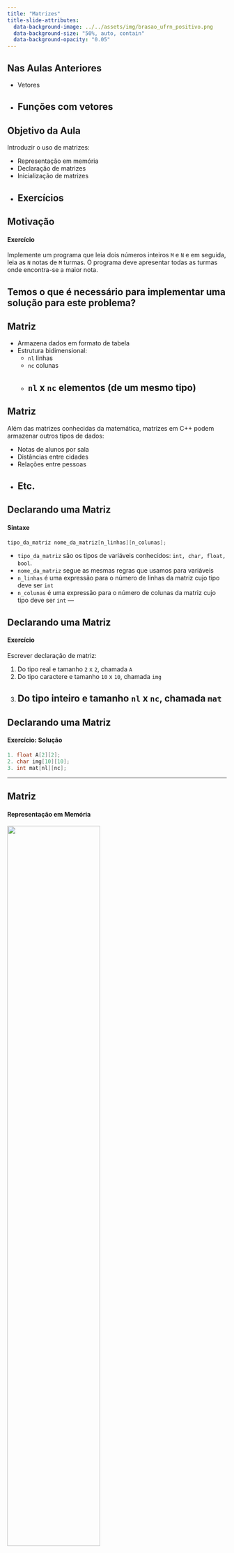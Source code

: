 ```yaml
---
title: "Matrizes"
title-slide-attributes:
  data-background-image: ../../assets/img/brasao_ufrn_positivo.png
  data-background-size: "50%, auto, contain"
  data-background-opacity: "0.05"
---
```


## Nas Aulas Anteriores

- Vetores
- Funções com vetores
---

## Objetivo da Aula

Introduzir o uso de matrizes:

- Representação em memória
- Declaração de matrizes
- Inicialização de matrizes
- Exercícios
---

## Motivação
#### Exercício

Implemente um programa que leia dois números inteiros
`M` e `N` e em seguida, leia as `N` notas
de `M` turmas. O programa deve apresentar todas as
turmas onde encontra-se a maior nota.

Temos o que é necessário para implementar uma solução para este problema?
---

## Matriz

- Armazena dados em formato de tabela
- Estrutura bidimensional:
    - `nl` linhas
    - `nc` colunas
    - `nl` x `nc` elementos (de um mesmo tipo)
---

## Matriz

Além das matrizes conhecidas da matemática, matrizes em C++ podem armazenar outros tipos de dados:

- Notas de alunos por sala
- Distâncias entre cidades
- Relações entre pessoas
- Etc.
---

## Declarando uma Matriz
#### Sintaxe

```C++
tipo_da_matriz nome_da_matriz[n_linhas][n_colunas];
```

- `tipo_da_matriz` são os tipos de variáveis conhecidos:
  `int, char, float, bool`.
- `nome_da_matriz` segue as mesmas regras que usamos para variáveis
- `n_linhas` é uma expressão para o número de linhas da matriz
  cujo tipo deve ser `int`
- `n_colunas` é uma expressão para o número de colunas da matriz
  cujo tipo deve ser `int`
---

## Declarando uma Matriz
#### Exercício

Escrever declaração de matriz:

1. Do tipo real e tamanho `2` x `2`, chamada `A`
2. Do tipo caractere e tamanho `10` x `10`, chamada `img`
3. Do tipo inteiro e tamanho `nl` x `nc`, chamada `mat`
---

## Declarando uma Matriz
#### Exercício: Solução

```C++
1. float A[2][2];
2. char img[10][10];
3. int mat[nl][nc];
```
---

## Matriz {.nostretch}
#### Representação em Memória

![](img/matriz_posicoes2.png){width=65% fig-align="center"}

---

## Posições de uma Matriz
#### Acesso a Elementos de Matrizes

- Uma matriz com `nl` linhas e `nc` colunas:
    - Tem índices de linhas válidos que vão de `0` até `nl-1`
    - Tem índices de colunas válidos que vão de `0` até `nc-1`
- Uma matriz `m` não pode ser usada diretamente em expressões
- Cada elemento `m[0][0],m[0][1]`, ..., `m[nl-1][nc-1]` é que deve ser usado
---

## Posições de uma Matriz
#### Acesso a Elementos de Matrizes

Para acessar cada elemento da matriz `m`:

- O primeiro índice acessa a linha da matriz
- O segundo índice acessa a coluna da matriz
- Exemplo: `m[2][0]` acessa a terceira linha e primeira coluna
---

## Posições de uma Matriz
#### Exercício

:::: {.columns}

::: {.column width="50%"}

![](img/matriz_exemplo.png){width=75% fig-align="center"}

:::

::: {.column width="50%"}

::: {style="font-size: 0.65em"}
Qual o valor de cada expressão a seguir, sendo `x = 1`?

- `m[0][0] + m[0][1]`
- `m[0][3*x-1]`
- `m[m[2][1]][x+1]`
- `m[0][-1]`
- `m[3][3]`
- `m[3][1000]`
:::

:::

::::

---

## Posições de uma Matriz
#### Percorrendo uma Matriz

Para acessar cada elemento de uma matriz de forma automática, é necessário
iterar todas as colunas de todas as linhas da matriz. Ou seja:

- Um `for` para variar o índice da linha
- Um `for` para variar o índice da coluna
- Os laços devem estar aninhados
- A ordem dos laços pode ou não influenciar no resultado, dependendo do
  uso final do laço no algoritmo
---

## Posições de uma Matriz
#### Exercício: Leitura de Dados

Implemente um programa que leia do usuário as dimensões de uma matriz
de inteiros e que leia também cada um de seus elementos.

Imprima a matriz no formato adequado na tela.
---

## Posições de uma Matriz
#### Exercício: Solução

```C++
int main(){
    int nl, nc;
    cin >> nl >> nc;
    int m[nl][nc], i, j;
    for(i = 0; i < nl; i++){
        for(j = 0; j < nc; j++){
            cin >> m[i][j];
        }
    }

    for(i = 0; i < nl; i++){
        for(j = 0; j < nc; j++){
            cout << m[i][j] << " ";
        }
        cout << endl;
    }
}
```
---

## Lista de Presença

![](https://chart.apis.google.com/chart?cht=qr&chs=300x300&chld=L%7C1&chl=http%3A%2F%2Fbit.ly%2Flip_20230523){fig-align="center"}

<a href="https://bit.ly/lip_20230523"><p style="text-align:center;">https://bit.ly/lip_20230523</p></a>

---

## Posições de uma Matriz
#### Exercício: Impressão de Dados

O que faz o seguinte programa?

```C++
int main(){
    int m[3][4], i, j;
    for(i = 0; i < 3; i++){
        for(j = 0; j < 4; j++){
            m[i][j] = 4*i+j+1;
        }
    }
    for(i = 0; i < 3; i++){
        for(j = 0; j < 4; j++){
            cout << m[i][j] << " ";
        }
        cout << endl;
    }
    return 0;
}
```
---

## Inicialização de Matrizes

Forma 1:

{% raw %}
```C++
int m[3][4] = {{1,2,3,4},
               {5,6,7,8},
               {9,10,11,12}};
```
{% endraw %}

Forma 2:

{% raw %}
```C++
int m[][4] = {{1,2,3,4},
              {5,6,7,8},
              {9,10,11,12}};
```
{% endraw %}

---

## Inicialização de Matrizes

Forma 3:

```C++
int m[3][4] = {1,2,3,4,
               5,6,7,8,
               9,10,11,12};
```

Forma 4:

```C++
int m[][4] = {1,2,3,4,
              5,6,7,8,
              9,10,11,12};
```

---

## Motivação

Voltando ao exercício inicial:

Implemente um programa que leia dois números inteiros
`M` e `N` e em seguida, leia as `N` notas
de `M` turmas. O programa deve apresentar todas as
turmas onde encontra-se a maior nota.

Como implementá-lo?
---

## Exercício Inicial
#### Solução

```C++
int main(){
    int M, N, i, j, lm, cm;
    cout << "Informe a quantidade de turmas:\n";
    cin >> M;
    cout << "Informe a quantidade de alunos:\n";
    cin >> N;
    float notas[M][N], maior;
    cout << "Informe as notas:\n";
    for(i = 0; i < M; i++){
        for(j = 0; j < N; j++){
            cin >> notas[i][j];
        }
    }
    maior = notas[0][0];
    lm = 0;
    cm = 0;
    for(i = 0; i < M; i++){
        for(j = 0; j < N; j++){
            if(notas[i][j] > maior){
                maior = notas[i][j];
                lm = i;
                cm = j;
            }
        }
    }
    for(i = 0; i < M; i++){
        for(j = 0; j < N; j++){
            if(notas[i][j] == maior){
                cout << "Turma " << i
                     << " tem a maior nota\n";
            }
        }
    }
    return 0;
}
```
---

## Matrizes com mais de 2 Dimensões

- C++ permite o uso de matrizes com mais do que 2 dimensões
- Por exemplo:
    - `int mat[3][3][3];`
- Número máximo de dimensões depende do compilador
---

## Exercícios

1. Armazenar em uma matriz `3` x `3` os 9 primeiros números pares e
   em seguida, exibir a matriz.
2. Ler do usuário um número `n` e em seguida,
   armazenar em uma matriz de números inteiros a matriz
   identidade de tamanho `n` x `n`.
   Exiba também a matriz na tela.
---

## Exercícios

3. Ler do usuário os elementos de uma matriz de números inteiros
   com tamanho `3` x `3` e em seguida, exibir na tela
   a soma dos elementos da diagonal principal
4. Ler do usuário um número `n` e em seguida,
   armazenar os elementos de uma matriz de números inteiros
   de tamanho `n` x `n`.
   Em seguida, exibir na tela a soma dos elementos da diagonal secundária
---

## Sumário

Na aula de hoje: matrizes

- Sintaxe de declaração
- Acesso às posições
- Inicialização
- Exercícios